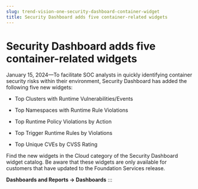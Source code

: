 ```yaml
---
slug: trend-vision-one-security-dashboard-container-widget
title: Security Dashboard adds five container-related widgets
---
```

# Security Dashboard adds five container-related widgets

January 15, 2024—To facilitate SOC analysts in quickly identifying container security risks within their environment, Security Dashboard has added the following five new widgets:

- Top Clusters with Runtime Vulnerabilities/Events

- Top Namespaces with Runtime Rule Violations

- Top Runtime Policy Violations by Action

- Top Trigger Runtime Rules by Violations

- Top Unique CVEs by CVSS Rating

Find the new widgets in the Cloud category of the Security Dashboard widget catalog. Be aware that these widgets are only available for customers that have updated to the Foundation Services release.

**Dashboards and Reports → Dashboards**
:::
